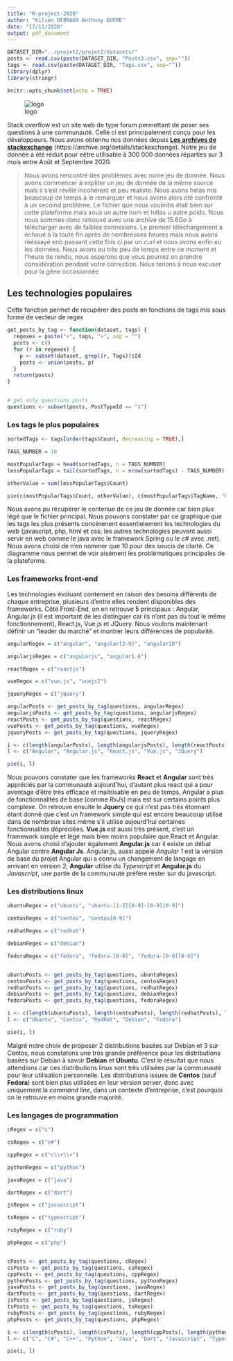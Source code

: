 ```yaml
---
title: "R-project-2020"
author: "Kilian DEBRAUX Anthony QUERE"
date: "17/11/2020"
output: pdf_document
---
```


```r
DATASET_DIR="../projet2/projet2/datasets/"
posts <- read.csv(paste(DATASET_DIR, "Posts3.csv", sep=""))
tags <- read.csv(paste(DATASET_DIR, "Tags.csv", sep=""))
library(dplyr)
library(stringr)

knitr::opts_chunk$set(echo = TRUE)
```

![logo](logo.png)

Stack overflow est un site web de type forum permettant de poser ses questions à une communauté. Celle ci est principalement conçu pour les développeurs. Nous avons obtennu nos données depuis __[Les archives de stackexchange](https://archive.org/details/stackexchange)__ (https://archive.org/details/stackexchange). Notre jeu de donnée a été réduit pour eêtre utilisable à 300 000 données réparties sur 3 mois entre Août et Septembre 2020.


> Nous avons rencontré des problèmes avec notre jeu de donnée. 
> Nous avons commencer à expliter un jeu de donnée de la même source mais il s'est révélé incohérent et peu réaliste. 
> Nous avons hélas mis beaucoup de temps à le remarquer et nous avons alors été confronté à un secoind problème.
> Le fichier que nous voulinbs était bien sur cette plateforme mais sous un autre nom et hélas u autre poids. 
> Nous nous sommes donc retrouvé avec une archive de 15.6Go à télécharger avec de faibles connexions. 
> Le premier téléchargement a échoué à la toute fin après de nombreuses heures mais nous avons rééssayé enb passant cette fois ci par un *curl* et nous avons enfin eu les données.
> Nous avons eu très peu de temps entre ce moment et l'heure de rendu, nous esperons que vous pourrez en prendre considération pendant votre correction. Nous tenons à nous excuser pour la gêne occasionnée

## Les technologies populaires
Cette fonction permet de récupérer des posts en fonctions de tags mis sous forme de vecteur de regex
```r
get_posts_by_tag <- function(dataset, tags) {
  regexes = paste("<", tags, ">", sep = "")
  posts <- c()
  for (r in regexes) {
    p <- subset(dataset, grepl(r, Tags))$Id
    posts <- union(posts, p)
  }
  return(posts)
}


# get only questions posts 
questions <- subset(posts, PostTypeId == "1")
```

### Les tags le plus populaires

```r

sortedTags <- tags[order(tags$Count, decreasing = TRUE),]

TAGS_NUMBER = 10

mostPopularTags = head(sortedTags, n = TAGS_NUMBER)
lessPopularTags = tail(sortedTags, n = nrow(sortedTags) - TAGS_NUMBER)

otherValue = sum(lessPopularTags$Count)

pie(c(mostPopularTags$Count, otherValue), c(mostPopularTags$TagName, "Others"))

```
Nous avons pu récupérer le contenue de ce jeu de donnée car bien plus légé que le fichier principal. Nous pouvons constater par ce graphique que les tags les plus présents concèrenent essentielement les technologies du web (javascript, php, html et css; les autres technologies peuvent aussi servir en web comme le java avec le framework Spring ou le c# avec .net). Nous avons choisi de n'en nommer que 10 pour des soucis de clarté. Ce diagramme nous permet de voir aisément les problématiques principales de la plateforme.

### Les frameworks front-end
Les technologies évoluant contement en raison des besoins différents de chaque entreprise, plusieurs d'entre elles rendent disponibles des frameworks. Côté Front-End, on en retrouve 5 principaux : Angular, Angular.js (il est important de les distinguer car ils n'ont pas du tout le même fonctionnement), React.js, Vue.js et JQuery. Nous voulons maintenant définir un "leader du marché" et montrer leurs différences de popularité.

```r

angularRegex = c("angular", "angular[2-9]", "angular10")

angularjsRegex = c("angularjs", "angular1.6")

reactRegex = c("reactjs")

vueRegex = c("vue.js", "vuejs2")

jqueryRegex = c("jquery")

angularPosts <- get_posts_by_tag(questions, angularRegex)
angularjsPosts <- get_posts_by_tag(questions, angularjsRegex)
reactPosts <- get_posts_by_tag(questions, reactRegex)
vuePosts <- get_posts_by_tag(questions, vueRegex)
jqueryPosts <- get_posts_by_tag(questions, jqueryRegex)

i <- c(length(angularPosts), length(angularjsPosts), length(reactPosts), length(vuePosts), length(jqueryPosts))
l <- c("Angular", "Angular.js", "React.js", "Vue.js", "JQuery")

pie(i, l)
```

Nous pouvons constater que les frameworks **React** et **Angular** sont très appréciés par la communauté aujourd'hui, d'autant plus react qui a pour aventage d'être très efficace et maitrisable en peu de temps, Angular a plus de fonctionnalités de base (comme *RxJs*) mais est sur certains points plus complexe.  On retrouve ensuite le **Jquery** ce qui n'est pas très étonnant étant donné que c'est un framework simple qui est encore beaucoup utilisé dans de nombreux sites même s'il utilise aujourd'hui certaines fonctionnalités dépréciées. **Vue.js** est aussi très présent, c'est un framework simple et légé mais bien moins populaire que React et Angular. Nous avons choisi d'ajouter également **Angular.js** car il existe un débat Angular contre **Angular Js**. Angular.js, aussi appelé *Angular 1* est la version de base du projet Angular qui a connu un changement de langage en arrivant en version 2; **Angular** utilise du *Typescript* et **Angular.js** du *Javascript*, une partie de la communauté préfère rester sur du javascript.


### Les distributions linux

```r

ubuntuRegex = c("ubuntu", "ubuntu-[1-2][0-9]-[0-9][0-9]")

centosRegex = c("centos", "centos[0-9]")

redhatRegex = c("redhat")

debianRegex = c("debian")

fedoraRegex = c("fedora", "fedora-[0-9]", "fedora-[0-9][0-9]")


ubuntuPosts <- get_posts_by_tag(questions, ubuntuRegex)
centosPosts <- get_posts_by_tag(questions, centosRegex)
redhatPosts <- get_posts_by_tag(questions, redhatRegex)
debianPosts <- get_posts_by_tag(questions, debianRegex)
fedoraPosts <- get_posts_by_tag(questions, fedoraRegex)

i <- c(length(ubuntuPosts), length(centosPosts), length(redhatPosts), length(debianPosts), length(fedoraPosts))
l <- c("Ubuntu", "Centos", "RedHat", "Debian", "Fedora")

pie(i, l)
```


Malgré notre choix de proposer 2 distributions basées sur Debian et 3 sur Centos, nous constatons une très grande préférence pour les distributions basées sur Debian à savoir **Debian** et **Ubuntu**. C'est le résultat que nous attendions car ces distributions linux sont très utilisées par la communauté pour leur utilisation personnelle. Les distributions issues de **Centos** (sauf **Fedora**) sont bien plus utilisées en leur version server, donc avec uniquement la *command line*, dans un contexte d'entreprise, c'est pourquoi on le retrouve en moins grande majorité.


### Les langages de programmation

```r

cRegex = c("c")

csRegex = c("c#")

cppRegex = c("c\\+\\+")

pythonRegex = c("python")

javaRegex = c("java")

dartRegex = c("dart")

jsRegex = c("javascript")

tsRegex = c("typescript")

rubyRegex = c("ruby")

phpRegex = c("php")


cPosts <- get_posts_by_tag(questions, cRegex)
csPosts <- get_posts_by_tag(questions, csRegex)
cppPosts <- get_posts_by_tag(questions, cppRegex)
pythonPosts <- get_posts_by_tag(questions, pythonRegex)
javaPosts <- get_posts_by_tag(questions, javaRegex)
dartPosts <- get_posts_by_tag(questions, dartRegex)
jsPosts <- get_posts_by_tag(questions, jsRegex)
tsPosts <- get_posts_by_tag(questions, tsRegex)
rubyPosts <- get_posts_by_tag(questions, rubyRegex)
phpPosts <- get_posts_by_tag(questions, phpRegex)

i <- c(length(cPosts), length(csPosts), length(cppPosts), length(pythonPosts), length(javaPosts), length(dartPosts), length(jsPosts), length(tsPosts), length(rubyPosts), length(phpPosts))
l <- c("C", "C#", "C++", "Python", "Java", "Dart", "Javascript", "Typescript", "Ruby", "Php")

pie(i, l)
```

<!-- TODO : conclude -->






